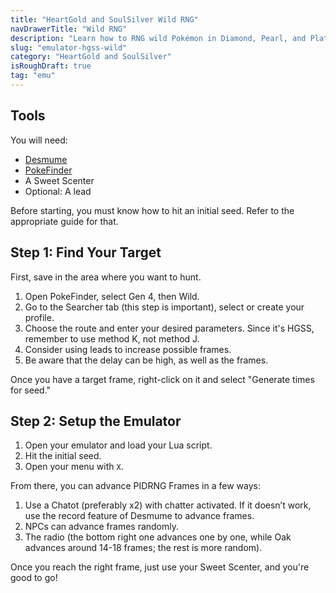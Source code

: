 ```yaml
---
title: "HeartGold and SoulSilver Wild RNG"
navDrawerTitle: "Wild RNG"
description: "Learn how to RNG wild Pokémon in Diamond, Pearl, and Platinum for shiny and high-IV results."
slug: "emulator-hgss-wild"
category: "HeartGold and SoulSilver"
isRoughDraft: true
tag: "emu"
---
```


## Tools

You will need:

- [Desmume](/desmume-setup)
- [PokeFinder](/pokefinder)
- A Sweet Scenter
- Optional: A lead

Before starting, you must know how to hit an initial seed. Refer to the appropriate guide for that.

## Step 1: Find Your Target

First, save in the area where you want to hunt.

1. Open PokeFinder, select Gen 4, then Wild.
2. Go to the Searcher tab (this step is important), select or create your profile.
3. Choose the route and enter your desired parameters. Since it's HGSS, remember to use method K, not method J.
4. Consider using leads to increase possible frames.
5. Be aware that the delay can be high, as well as the frames.

Once you have a target frame, right-click on it and select "Generate times for seed."

## Step 2: Setup the Emulator

1. Open your emulator and load your Lua script.
2. Hit the initial seed.
3. Open your menu with `X`.

From there, you can advance PIDRNG Frames in a few ways:

1. Use a Chatot (preferably x2) with chatter activated. If it doesn’t work, use the record feature of Desmume to advance frames.
2. NPCs can advance frames randomly.
3. The radio (the bottom right one advances one by one, while Oak advances around 14-18 frames; the rest is more random).

Once you reach the right frame, just use your Sweet Scenter, and you're good to go!

